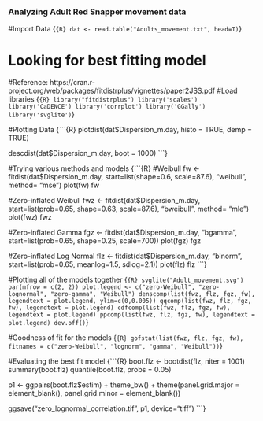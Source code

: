 ### Analyzing Adult Red Snapper movement data ###

#Import Data
{```{R}
dat <- read.table("Adults_movement.txt", head=T)
```}

# Looking for best fitting model
#Reference: https://cran.r-project.org/web/packages/fitdistrplus/vignettes/paper2JSS.pdf
#Load libraries
{```{R}
library("fitdistrplus")
library('scales')
library('CaDENCE')
library('corrplot')
library('GGally')
library('svglite')
```}

#Plotting Data
{```{R}
plotdist(dat$Dispersion_m.day, histo = TRUE, demp = TRUE)

descdist(dat$Dispersion_m.day, boot = 1000)
```}

#Trying various methods and models
{```{R}
#Weibull
fw <- fitdist(dat$Dispersion_m.day, start=list(shape=0.6, scale=87.6), "weibull", method= "mse")
plot(fw)
fw

#Zero-inflated Weibull
fwz <- fitdist(dat$Dispersion_m.day, start=list(prob=0.65, shape=0.63, scale=87.6), "bweibull", method= "mle")
plot(fwz)
fwz

#Zero-inflated Gamma
fgz <- fitdist(dat$Dispersion_m.day, "bgamma", start=list(prob=0.65, shape=0.25, scale=700))
plot(fgz)
fgz

#Zero-inflated Log Normal
flz <- fitdist(dat$Dispersion_m.day, "blnorm", start=list(prob=0.65, meanlog=1.5, sdlog=2.1))
plot(flz)
flz
```}

#Plotting all of the models together
{```{R}
svglite("Adult_movement.svg")
par(mfrow = c(2, 2))
plot.legend <- c("zero-Weibull", "zero-lognormal", "zero-gamma", "Weibull")
denscomp(list(fwz, flz, fgz, fw), legendtext = plot.legend, ylim=c(0,0.005))
qqcomp(list(fwz, flz, fgz, fw), legendtext = plot.legend)
cdfcomp(list(fwz, flz, fgz, fw), legendtext = plot.legend)
ppcomp(list(fwz, flz, fgz, fw), legendtext = plot.legend)
dev.off()
```}

#Goodness of fit for the models
{```{R}
gofstat(list(fwz, flz, fgz, fw), fitnames = c("zero-Weibull", "lognorm", "gamma", "Weibull"))
```}

#Evaluating the best fit model
{```{R}
boot.flz <- bootdist(flz, niter = 1001)
summary(boot.flz)
quantile(boot.flz, probs = 0.05)

p1 <- ggpairs(boot.flz$estim) + theme_bw() + theme(panel.grid.major = element_blank(), panel.grid.minor = element_blank())

ggsave("zero_lognormal_correlation.tif", p1, device="tiff")
```}
